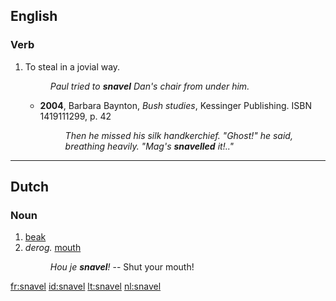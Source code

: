 ==English==

===Verb===
{{en-verb|snavels|snavelling|snavelled}}

# {{Australian}} To steal in a jovial way. 
#:''Paul tried to '''snavel''' Dan's chair from under him.''
#*'''2004''', Barbara Baynton, ''Bush studies'', Kessinger Publishing. ISBN 1419111299, p. 42
#*:''Then he missed his silk handkerchief. "Ghost!" he said, breathing heavily. "Mag's '''snavelled''' it!.."''  

----

==Dutch==
{{wikipedia|lang=nl}}

===Noun===
{{infl|nl|noun|g=m|plural|snavels}}

# [[beak]]
# ''derog.'' [[mouth]]
#: ''Hou je '''snavel'''!'' -- Shut your mouth!

[[fr:snavel]]
[[id:snavel]]
[[lt:snavel]]
[[nl:snavel]]